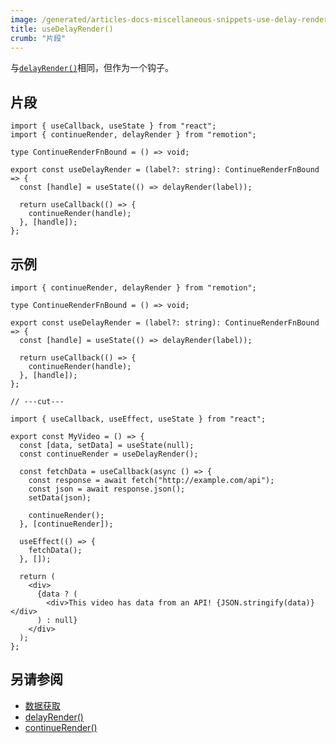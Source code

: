 ```yaml
---
image: /generated/articles-docs-miscellaneous-snippets-use-delay-render.png
title: useDelayRender()
crumb: "片段"
---
```


与[`delayRender()`](/docs/delay-render)相同，但作为一个钩子。

## 片段

```tsx twoslash title="use-delay-render.ts"
import { useCallback, useState } from "react";
import { continueRender, delayRender } from "remotion";

type ContinueRenderFnBound = () => void;

export const useDelayRender = (label?: string): ContinueRenderFnBound => {
  const [handle] = useState(() => delayRender(label));

  return useCallback(() => {
    continueRender(handle);
  }, [handle]);
};
```

## 示例

```tsx twoslash {6, 13} title="MyComp.tsx"
import { continueRender, delayRender } from "remotion";

type ContinueRenderFnBound = () => void;

export const useDelayRender = (label?: string): ContinueRenderFnBound => {
  const [handle] = useState(() => delayRender(label));

  return useCallback(() => {
    continueRender(handle);
  }, [handle]);
};

// ---cut---

import { useCallback, useEffect, useState } from "react";

export const MyVideo = () => {
  const [data, setData] = useState(null);
  const continueRender = useDelayRender();

  const fetchData = useCallback(async () => {
    const response = await fetch("http://example.com/api");
    const json = await response.json();
    setData(json);

    continueRender();
  }, [continueRender]);

  useEffect(() => {
    fetchData();
  }, []);

  return (
    <div>
      {data ? (
        <div>This video has data from an API! {JSON.stringify(data)}</div>
      ) : null}
    </div>
  );
};
```

## 另请参阅

- [数据获取](/docs/data-fetching)
- [delayRender()](/docs/delay-render)
- [continueRender()](/docs/continue-render)

